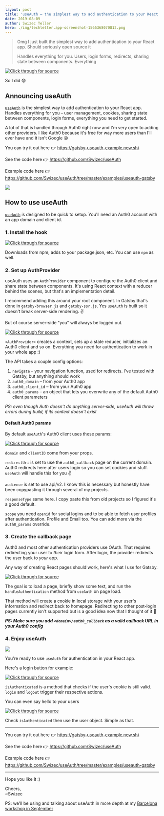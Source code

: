 ```yaml
---
layout: post
title: 'useAuth – the simplest way to add authentication to your React app'
date: 2019-08-09
author: Swizec Teller
hero: ./img/techletter.app-screenshot-1565368070812.png
---
```

> Omg I just built the simplest way to add authentication to your React app. Should seriously open source it
>
>
>
> Handles everything for you. Users, login forms, redirects, sharing state between components. Everything





[![Click through for source](./img/techletter.app-screenshot-1565368070812.png)](https://twitter.com/Swizec/status/1156446593874157569)





So I did 😎



## Announcing useAuth



[`useAuth`](https://github.com/Swizec/useAuth) is the simplest way to add authentication to your React app. Handles everything for you – user management, cookies, sharing state between components, login forms, everything you need to get started.



A lot of that is handled through Auth0 right now and I'm very open to adding other providers. I like Auth0 because it's free for way more users than I'll ever have and it isn't Google 😛



You can try it out here 👉 <https://gatsby-useauth-example.now.sh/>



See the code here 👉 <https://github.com/Swizec/useAuth>



Example code here 👉 <https://github.com/Swizec/useAuth/tree/master/examples/useauth-gatsby>



[![](./img/KunEemN.gif)](https://gatsby-useauth-example.now.sh)



## How to use useAuth



[`useAuth`](https://github.com/Swizec/useAuth) is designed to be quick to setup. You'll need an Auth0 account with an app domain and client id.



### 1. Install the hook



[![Click through for source](./img/techletter.app-screenshot-1565368072267.png)](https://carbon.now.sh/?bg=rgba(255,255,255,1)&t=seti&l=null&ds=true&wc=true&wa=true&pv=48px&ph=32px&ln=false&code=%24%20yarn%20add%20react-use-auth)



Downloads from npm, adds to your package.json, etc. You can use `npm` as well.



### 2. Set up AuthProvider



useAuth uses an `AuthProvider` component to configure the Auth0 client and share state between components. It's using React context with a reducer behind the scenes, but that's an implementation detail.



I recommend adding this around your root component. In Gatsby that's done in `gatsby-browser.js` and `gatsby-ssr.js`. Yes `useAuth` is built so it doesn't break server-side rendering. ✌️



But of course server-side "you" will always be logged out.



[![Click through for source](./img/techletter.app-screenshot-1565368071557.png)](https://carbon.now.sh/?bg=rgba(255,255,255,1)&t=seti&l=javascript&ds=true&wc=true&wa=true&pv=48px&ph=32px&ln=false&code=%2F%2F%20gatsby-browser.js%0A%0A\import%20React%20from%20%22react%22%0A\import%20%7B%20navigate%20%7D%20from%20%22gatsby%22%0A%0A\import%20%7B%20AuthProvider%20%7D%20from%20%22react-use-auth%22%0A%0Aexport%20const%20wrapRootElement%20%3D%20(%7B%20element%20%7D)%20%3D%3E%20(%0A%09%3CAuthProvider%0A%09%20%20navigate%3D%7Bnavigate%7D%0A%09%20%20auth0_domain%3D%22useauth.auth0.com%22%0A%09%20%20auth0_client_id%3D%22GjWNFNOHq1ino7lQNJBwEywa1aYtbIzh%22%0A%09%3E%0A%09%20%20%7Belement%7D%0A%09%3C%2FAuthProvider%3E%0A))



`<AuthProvider>` creates a context, sets up a state reducer, initializes an Auth0 client and so on. Everything you need for authentication to work in your whole app :)



The API takes a couple config options:



1. `navigate` – your navigation function, used for redirects. I've tested with Gatsby, but anything should work
2. `auth0_domain` – from your Auth0 app
3. `auth0_client_id` – from your Auth0 app
4. `auth0_params` – an object that lets you overwrite any of the default Auth0 client parameters



_PS: even though Auth doesn't do anything server-side, useAuth will throw errors during build, if its context doesn't exist_



#### Default Auth0 params



By default `useAuth`'s Auth0 client uses these params:



[![Click through for source](./img/techletter.app-screenshot-1565368071495.png)](https://carbon.now.sh/?bg=rgba(255,255,255,1)&t=seti&l=javascript&ds=true&wc=true&wa=true&pv=48px&ph=32px&ln=false&code=const%20params%20%3D%20%7B%0A%20%20%20%20domain%3A%20auth0_domain%2C%0A%20%20%20%20clientID%3A%20auth0_client_id%2C%0A%20%20%20%20redirectUri%3A%20%60%24%7Bcallback_domain%7D%2Fauth0_callback%60%2C%0A%20%20%20%20audience%3A%20%60https%3A%2F%2F%24%7Bauth0_domain%7D%2Fapi%2Fv2%2F%60%2C%0A%20%20%20%20responseType%3A%20%22token%20id_token%22%2C%0A%20%20%20%20scope%3A%20%22openid%20profile%20email%22%0A%7D%3B)



`domain` and `clientID` come from your props.



`redirectUri` is set to use the `auth0_callback` page on the current domain. Auth0 redirects here after users login so you can set cookies and stuff. `useAuth` will handle this for you ✌️



`audience` is set to use api/v2. I know this is necessary but honestly have been copypasting it through several of my projects.



`responseType` same here. I copy paste this from old projects so I figured it's a good default.



`scope` you need `openid` for social logins and to be able to fetch user profiles after authentication. Profile and Email too. You can add more via the `auth0_params` override.



### 3. Create the callback page



Auth0 and most other authentication providers use OAuth. That requires redirecting your user to _their_ login form. After login, the provider redirects the user back to _your_ app.



Any way of creating React pages should work, here's what I use for Gatsby.



[![Click through for source](./img/techletter.app-screenshot-1565368071694.png)](https://carbon.now.sh/?bg=rgba(255,255,255,1)&t=seti&l=javascript&ds=true&wc=true&wa=true&pv=48px&ph=32px&ln=false&code=%2F%2F%20src%2Fpages%2Fauth0_callback%0A%0A\import%20React%2C%20%7B%20useEffect%20%7D%20from%20%22react%22%0A%0A\import%20%7B%20useAuth%20%7D%20from%20%22react-use-auth%22%0A\import%20Layout%20from%20%22..%2Fcomponents%2Flayout%22%0A%0Aconst%20Auth0CallbackPage%20%3D%20()%20%3D%3E%20%7B%0A%20%20const%20%7B%20handleAuthentication%20%7D%20%3D%20useAuth()%0A%20%20useEffect(()%20%3D%3E%20%7B%0A%20%20%20%20handleAuthentication()%0A%20%20%7D%2C%20%5B%5D)%0A%0A%20%20return%20(%0A%20%20%20%20%3CLayout%3E%0A%20%20%20%20%20%20%3Ch1%3E%0A%20%20%20%20%20%20%20%20This%20is%20the%20auth%20callback%20page%2C%20you%20should%20be%20redirected%20immediately.%0A%20%20%20%20%20%20%3C%2Fh1%3E%0A%20%20%20%20%3C%2FLayout%3E%0A%20%20)%0A%7D%0A%0Aexport%20default%20Auth0CallbackPage)



The goal is to load a page, briefly show some text, and run the `handleAuthentication` method from `useAuth` on page load.



That method will create a cookie in local storage with your user's information and redirect back to homepage. Redirecting to other post-login pages currently isn't supported but is a good idea now that I thought of it 🤔



**_PS: Make sure you add `<domain>/auth0_callback` as a valid callback URL in your Auth0 config_**



### 4. Enjoy useAuth



[![](./img/KunEemN.gif)](https://gatsby-useauth-example.now.sh)



You're ready to use `useAuth` for authentication in your React app.



Here's a login button for example:



[![Click through for source](./img/techletter.app-screenshot-1565368071687.png)](https://carbon.now.sh/?bg=rgba(255,255,255,1)&t=seti&l=javascript&ds=true&wc=true&wa=true&pv=48px&ph=32px&ln=false&code=%2F%2F%20src%2Fpages%2Findex.js%0A%0Aconst%20Login%20%3D%20()%20%3D%3E%20%7B%0A%20%20const%20%7B%20isAuthenticated%2C%20login%2C%20logout%20%7D%20%3D%20useAuth()%0A%0A%20%20if%20(isAuthenticated())%20%7B%0A%20%20%20%20return%20%3CButton%20onClick%3D%7Blogout%7D%3ELogout%3C%2FButton%3E%0A%20%20%7D%20else%20%7B%0A%20%20%20%20return%20%3CButton%20onClick%3D%7Blogin%7D%3ELogin%3C%2FButton%3E%0A%20%20%7D%0A%7D)



`isAuthenticated` is a method that checks if the user's cookie is still valid. `login` and `logout` trigger their respective actions.



You can even say hello to your users



[![Click through for source](./img/techletter.app-screenshot-1565368071620.png)](<https://carbon.now.sh/?bg=rgba(255,255,255,1)&t=seti&l=javascript&ds=true&wc=true&wa=true&pv=48px&ph=32px&ln=false&code=%2F%2F%20src%2Fpages%2Findex.js%0A%0Aconst%20IndexPage%20%3D%20()%20%3D%3E%20%7B%0A%20%20const%20%7B%20isAuthenticated%2C%20user%20%7D%20%3D%20useAuth()%0A%0A%20%20return%20(%0A%20%20%20%20%3CLayout%3E%0A%20%20%20%20%20%20%3CSEO%20title%3D%22Home%22%20%2F%3E%0A%20%20%20%20%20%20%3Ch1%3EHi%20%7BisAuthenticated()%20%3F%20user.name%20%3A%20%22people%22%7D%3C%2Fh1%3E>)



Check `isAuthenticated` then use the user object. Simple as that.



* * *



You can try it out here 👉 <https://gatsby-useauth-example.now.sh/>



See the code here 👉 <https://github.com/Swizec/useAuth>



Example code here 👉 <https://github.com/Swizec/useAuth/tree/master/examples/useauth-gatsby>



* * *



Hope you like it :)



Cheers,  
~Swizec



PS: we'll be using and talking about useAuth in more depth at my [Barcelona workshop in September](https://swizec.com/blog/wanna-come-hang-out-in-barcelona/swizec/9175)